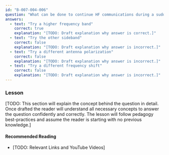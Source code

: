 ```yaml
---
id: "B-007-004-006"
question: "What can be done to continue HF communications during a sudden ionospheric disturbance (SID)?"
answers:
  - text: "Try a higher frequency band"
    correct: true
    explanation: "[TODO: Draft explanation why answer is correct.]"
  - text: "Try the other sideband"
    correct: false
    explanation: "[TODO: Draft explanation why answer is incorrect.]"
  - text: "Try a different antenna polarization"
    correct: false
    explanation: "[TODO: Draft explanation why answer is incorrect.]"
  - text: "Try a different frequency shift"
    correct: false
    explanation: "[TODO: Draft explanation why answer is incorrect.]"
---
```


### Lesson

[TODO: This section will explain the concept behind the question in detail. Once drafted the reader will understand all necessary concepts to answer the question confidently and correctly. The lesson will follow pedagogy best-practices and assume the reader is starting with no previous knowledge.]

#### Recommended Reading

- [TODO: Relevant Links and YouTube Videos]
